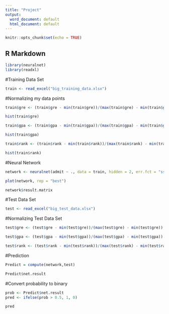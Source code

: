 ```yaml
---
title: "Project"
output:
  word_document: default
  html_document: default
---
```


```r
knitr::opts_chunk$set(echo = TRUE)
```

## R Markdown

```r
library(neuralnet)
library(readxl)
```

#Training Data Set
```r
train <- read_excel("big_training_data.xlsx")
```

#Normalizing my data points
```r
train$gre <- (train$gre - min(train$gre))/(max(train$gre) - min(train$gre))
```

```r
hist(train$gre)
```


```r
train$gpa <- (train$gpa - min(train$gpa))/(max(train$gpa) - min(train$gpa))
```

```r
hist(train$gpa)
```


```r
train$rank <- (train$rank - min(train$rank))/(max(train$rank) - min(train$rank))
```

```r
hist(train$rank)
```



#Neural Network
```r
network <- neuralnet(admit ~ ., data = train, hidden = 2, err.fct = "sse", act.fct = "logistic", linear.output = FALSE, rep = 5)
```

```r
plot(network, rep = "best")
```

```r
network$result.matrix
```


#Test Data Set
```r
test <- read_excel("big_test_data.xlsx")
```


#Normalizing Test Data Set
```r
test$gre <- (test$gre - min(test$gre))/(max(test$gre) - min(test$gre))
```

```r
test$gpa <- (test$gpa - min(test$gpa))/(max(test$gpa) - min(test$gpa))
```

```r
test$rank <- (test$rank - min(test$rank))/(max(test$rank) - min(test$rank))
```


#Prediction
```r
Predict = compute(network,test)
```

```r
Predict$net.result
```
#Convert probability to binary
```r
prob <- Predict$net.result
pred <- ifelse(prob > 0.5, 1, 0)
```


```r
pred
```











